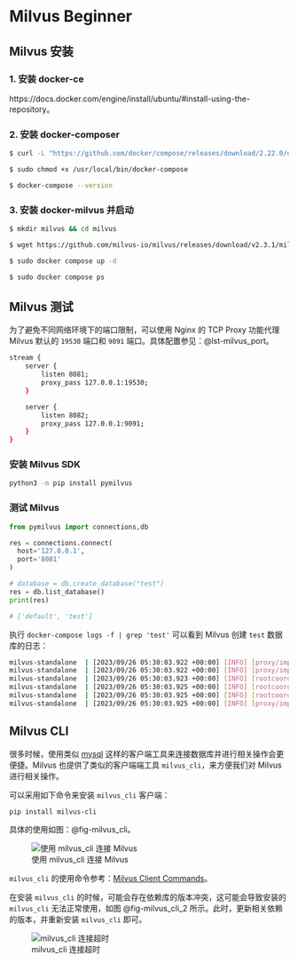 # Milvus Beginner {#sec-milvus_install}

## Milvus 安装
### 1. 安装 docker-ce

https://docs.docker.com/engine/install/ubuntu/#install-using-the-repository。

### 2. 安装 docker-composer

```bash
$ curl -L "https://github.com/docker/compose/releases/download/2.22.0/docker-compose-$(uname -s | tr 'A-Z' 'a-z')-$(uname -m)" -o /usr/local/bin/docker-compose

$ sudo chmod +x /usr/local/bin/docker-compose

$ docker-compose --version
```

### 3. 安装 docker-milvus 并启动

```bash
$ mkdir milvus && cd milvus 

$ wget https://github.com/milvus-io/milvus/releases/download/v2.3.1/milvus-standalone-docker-compose.yml -O docker-compose.yml

$ sudo docker compose up -d

$ sudo docker compose ps

```

## Milvus 测试

:::{.callout-warning}
为了避免不同网络环境下的端口限制，可以使用 Nginx 的 TCP Proxy 功能代理 Milvus 默认的 `19530` 端口和 `9091` 端口。具体配置参见：@lst-milvus_port。

```{#lst-milvus_port .bash lst-cap="Nginx 反向代理配置"}
stream {
    server {
        listen 8081;
        proxy_pass 127.0.0.1:19530;
    }

    server {
        listen 8082;
        proxy_pass 127.0.0.1:9091;
    }
}
```
:::

### 安装 Milvus SDK

```bash
python3 -m pip install pymilvus
```

### 测试 Milvus

```python
from pymilvus import connections,db

res = connections.connect(
  host='127.0.0.1',
  port='8081'
)

# database = db.create_database("test")
res = db.list_database()
print(res)

# ['default', 'test']
```

执行 `docker-compose logs -f | grep 'test'` 可以看到 Milvus 创建 `test` 数据库的日志：

```{#lst-milvus_test .bash lst-cap="创建数据库日志"}
milvus-standalone  | [2023/09/26 05:30:03.922 +00:00] [INFO] [proxy/impl.go:174] ["CreateDatabase received"] [traceID=91fb5dbbd0a5a8028b7c048552bbbbb9] [role=proxy] [dbName=test]
milvus-standalone  | [2023/09/26 05:30:03.922 +00:00] [INFO] [proxy/impl.go:182] ["CreateDatabase enqueued"] [traceID=91fb5dbbd0a5a8028b7c048552bbbbb9] [role=proxy] [dbName=test]
milvus-standalone  | [2023/09/26 05:30:03.923 +00:00] [INFO] [rootcoord/root_coord.go:772] ["received request to create database"] [traceID=91fb5dbbd0a5a8028b7c048552bbbbb9] [role=rootcoord] [dbName=test] [msgID=444519207108608004]
milvus-standalone  | [2023/09/26 05:30:03.925 +00:00] [INFO] [rootcoord/meta_table.go:272] ["create database"] [traceID=91fb5dbbd0a5a8028b7c048552bbbbb9] [db=test] [ts=444519207108608005]
milvus-standalone  | [2023/09/26 05:30:03.925 +00:00] [INFO] [rootcoord/root_coord.go:804] ["done to create database"] [traceID=91fb5dbbd0a5a8028b7c048552bbbbb9] [role=rootcoord] [dbName=test] [msgID=444519207108608004] [ts=444519207108608005]
milvus-standalone  | [2023/09/26 05:30:03.925 +00:00] [INFO] [proxy/impl.go:190] ["CreateDatabase done"] [traceID=91fb5dbbd0a5a8028b7c048552bbbbb9] [role=proxy] [dbName=test]
```

## Milvus CLI
很多时候，使用类似 [mysql](https://dev.mysql.com/doc/refman/8.0/en/mysql.html) 这样的客户端工具来连接数据库并进行相关操作会更便捷。Milvus 也提供了类似的客户端端工具 `milvus_cli`，来方便我们对 Milvus 进行相关操作。

可以采用如下命令来安装 `milvus_cli` 客户端：

```bash
pip install milvus-cli
```

具体的使用如图：@fig-milvus_cli。

![使用 milvus_cli 连接 Milvus](./images/milvus_cli_case.jpg){#fig-milvus_cli}

`milvus_cli` 的使用命令参考：[Milvus Client Commands](https://milvus.io/docs/cli_commands.md)。

:::{.callout-warning}
在安装 `milvus_cli` 的时候，可能会存在依赖库的版本冲突，这可能会导致安装的 `milvus_cli` 无法正常使用，如图 @fig-milvus_cli_2 所示。此时，更新相关依赖的版本，并重新安装 `milvus_cli` 即可。

![milvus_cli 连接超时](./images/milvus_cli_2.jpg){#fig-milvus_cli_2}
:::